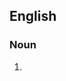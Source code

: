 ==English==

===Noun===
{{head|en|noun form|head=[[hair]] [[conditioner]]s}}

# {{plural of|en|hair conditioner}}